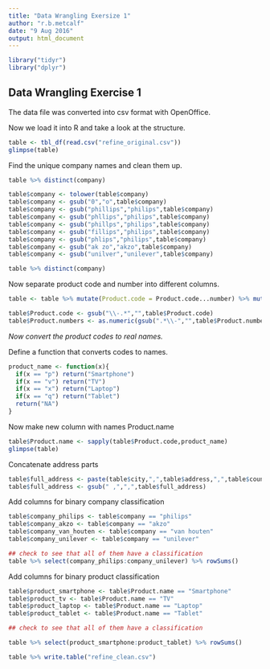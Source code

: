```yaml
---
title: "Data Wrangling Exersize 1"
author: "r.b.metcalf"
date: "9 Aug 2016"
output: html_document
---
```


```r
library("tidyr")
library("dplyr")
```



## Data Wrangling Exercise 1

The data file was converted into csv format with OpenOffice.

Now we load it into R and take a look at the structure.
```r
table <- tbl_df(read.csv("refine_original.csv"))
glimpse(table)
```

Find the unique company names and clean them up.

```r
table %>% distinct(company)

table$company <- tolower(table$company)
table$company <- gsub("0","o",table$company)
table$company <- gsub("phillips","philips",table$company)
table$company <- gsub("phllips","philips",table$company)
table$company <- gsub("phillps","philips",table$company)
table$company <- gsub("fillips","philips",table$company)
table$company <- gsub("phlips","philips",table$company)
table$company <- gsub("ak zo","akzo",table$company)
table$company <- gsub("unilver","unilever",table$company)

table %>% distinct(company)
```

Now separate product code and number into different columns.
```r
table <- table %>% mutate(Product.code = Product.code...number) %>% mutate(Product.numbers = Product.code...number)

table$Product.code <- gsub("\\-.*","",table$Product.code)
table$Product.numbers <- as.numeric(gsub(".*\\-","",table$Product.numbers))
```

*Now convert the product codes to real names.*

Define a function that converts codes to names.
```r
product_name <- function(x){
  if(x == "p") return("Smartphone")
  if(x == "v") return("TV")
  if(x == "x") return("Laptop")
  if(x == "q") return("Tablet")
  return("NA")  
}
```
Now make new column with names Product.name
```r
table$Product.name <- sapply(table$Product.code,product_name)
glimpse(table)
```
Concatenate address parts
```r
table$full_address <- paste(table$city,",",table$address,",",table$country)
table$full_address <- gsub(" ,",",",table$full_address)
```
Add columns for binary company classification
```r
table$company_philips <- table$company == "philips"
table$company_akzo <- table$company == "akzo"
table$company_van_houten <- table$company == "van houten"
table$company_unilever <- table$company == "unilever"

## check to see that all of them have a classification
table %>% select(company_philips:company_unilever) %>% rowSums()

```

Add columns for binary product classification
```r
table$product_smartphone <- table$Product.name == "Smartphone"
table$product_tv <- table$Product.name == "TV"
table$product_laptop <- table$Product.name == "Laptop"
table$product_tablet <- table$Product.name == "Tablet"

## check to see that all of them have a classification

table %>% select(product_smartphone:product_tablet) %>% rowSums()
```

```r
table %>% write.table("refine_clean.csv")
```

